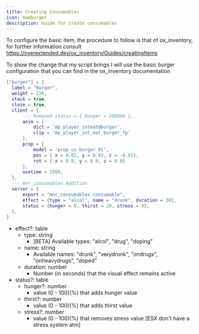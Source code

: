 ---
title: Creating Consumables
icon: Hamburger
description: Guide for create consumables
---

To configure the basic item, the procedure to follow is that of ox_inventory, for further information consult https://overextended.dev/ox_inventory/Guides/creatingItems

<Callout title="SOLUTION" type="info">
  To show the change that my script brings I will use the basic burger configuration that you can find in the ox_inventory documentation
</Callout>

```lua title="Burger"
["burger"] = {
  label = "Burger",
  weight = 220,
  stack = true,
  close = true,
  client = {
      --- Removed status = { hunger = 200000 },
      anim = {
          dict = 'mp_player_inteat@burger',
          clip = 'mp_player_int_eat_burger_fp'
      },
      prop = {
          model = 'prop_cs_burger_01',
          pos = { x = 0.02, y = 0.02, z = -0.02},
          rot = { x = 0.0, y = 0.0, z = 0.0}
      },
      usetime = 2500,
  },
  --- mnr_consumables Addition
  server = {
      export = "mnr_consumables.consumable",
      effect = {type = "alcol", name = "drunk", duration = 30},
      status = {hunger = 0, thirst = 20, stress = 0},
  },
}
```

- effect?: table
  - type: string
    - [BETA] Available types: "alcol", "drug", "doping"
  - name: string
    - Available names: "drunk", "verydrunk", "ondrugs", "onheavydrugs", "doped"
  - duration: number
    - Number (in seconds) that the visual effect remains active
- status?: table
  - hunger?: number
    - value (0 - 100)(%) that adds hunger value
  - thirst?: number
    - value (0 - 100)(%) that adds thirst value
  - stress?: number
    - value (0 - 100)(%) that removes stress value [ESX don't have a stress system atm]